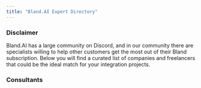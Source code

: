---
title: "Bland.AI Expert Directory"
---


### Disclaimer

Bland.AI has a large community on Discord, and in our community there are specialists willing to help other customers get the most out of their Bland subscription.
Below you will find a curated list of companies and freelancers that could be the ideal match for your integration projects.

### Consultants

<BlandExpert name="Roborian, Inc." specialism="Custom Integrations" logo="https://roborian.com/wp-content/uploads/2024/08/logo-square.png" description="We are specialized in Intelligent Automation, and can build your custom integrations between Bland and any business application." website="https://roborian.com" discord="brians101" />

<BlandExpert name="7xLabs." specialism="Transforming operations" logo="https://media.licdn.com/dms/image/v2/D4D0BAQGXqy8oA8uzwg/company-logo_200_200/company-logo_200_200/0/1710714951718?e=1732147200&v=beta&t=gP5_0WnQoDKpjryqeZWgH9etKNVx15xaaFZXsRWl1Vc" />

<BlandExpert name="Maneeeeesh" specialism="pathways" />